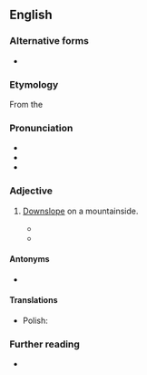 ==English==

===Alternative forms===
* {{alter|en|catabatic}}

===Etymology===
From the {{bor|en|grc|κατάβασις||descent}}

===Pronunciation===
* {{IPA|en|/kætəˈbætɪk/}}
* {{rhymes|en|ætɪk|s=4}}
* {{audio|en|En-us-katabatic.ogg|Audio (US)}}

===Adjective===
{{en-adj|-}}

# {{lb|en|meteorology|of airflow}} [[downslope|Downslope]] on a mountainside.
#* {{quote-book|en|year=2005 |author=Nicholas Johnson |title=Big Dead Place|passage=At the field camp, paper-thin tents shudder beneath '''katabatic''' blasts of freezing wind, stoves sputter a stingy flame, and a few trudging specks haul shovels through a cold world where extra food and equipment cannot be bought at any price. |isbn= 9780922915996 |chapter=3}}
#* {{quote-journal|en|author=Tishani Doshi|title=Meanwhile: The long view from Antarctica|work=The New York Times|date=2006-02-24|url=https://www.nytimes.com/2006/02/24/opinion/meanwhile-the-long-view-from-antarctica.html|issn=0362-4331|passage=Penguin colonies that number in millions; nights that run into days, and days that run into nights; '''katabatic''' winds that scream down the ice sheets at a terrifying 180 miles per hour, and then remain equally terrifyingly still.}}

====Antonyms====
* {{l|en|anabatic}}

====Translations====
{{trans-top}}
{{trans-mid}}
* Polish: {{t|pl|katabatyczny}}
{{trans-bottom}}

===Further reading===
* {{pedia|katabatic wind}}